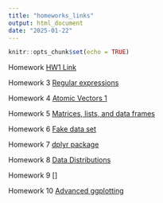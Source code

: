 ```yaml
---
title: "homeworks_links"
output: html_document
date: "2025-01-22"
---
```


```r
knitr::opts_chunk$set(echo = TRUE)
```

Homework [HW1 Link](HW1.html)


Homework 3 [Regular expressions](Homework_3.html) 


Homework 4 [Atomic Vectors 1](Homework_4.html) 


Homework 5 [Matrices, lists, and data frames](HW5.html)


Homework 6  [Fake data set](HW6.html)


Homework 7  [dplyr package](HW7.html) 


Homework 8 [Data Distributions](HW8.html)


Homework 9 []


Homework 10 [Advanced ggplotting](HW10.html)




